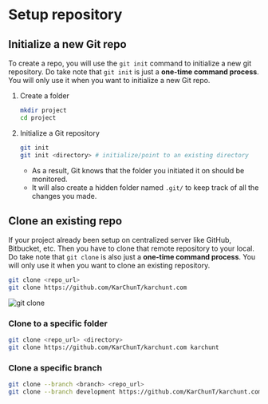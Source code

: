 # Setup repository

## Initialize a new Git repo

To create a repo, you will use the `git init` command to initialize a new git repository. Do take note that `git init` is just a **one-time command process**. You will only use it when you want to initialize a new Git repo.

1. Create a folder

   ```bash
   mkdir project
   cd project
   ```

2. Initialize a Git repository
   ```bash
   git init
   git init <directory> # initialize/point to an existing directory
   ```
   - As a result, Git knows that the folder you initiated it on should be monitored.
   - It will also create a hidden folder named `.git/` to keep track of all the changes you made.

## Clone an existing repo

If your project already been setup on centralized server like GitHub, Bitbucket, etc. Then you have to clone that remote repository to your local. Do take note that `git clone` is also just a **one-time command process**. You will only use it when you want to clone an existing repository.

```bash
git clone <repo_url>
git clone https://github.com/KarChunT/karchunt.com
```

![git clone](/docs/git/git-sim-clone.png)

### Clone to a specific folder

```bash
git clone <repo_url> <directory>
git clone https://github.com/KarChunT/karchunt.com karchunt
```

### Clone a specific branch

```bash
git clone --branch <branch> <repo_url>
git clone --branch development https://github.com/KarChunT/karchunt.com
```
